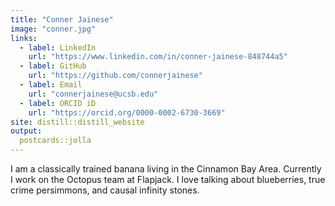 ```yaml
---
title: "Conner Jainese"
image: "conner.jpg"
links:
  - label: LinkedIn
    url: "https://www.linkedin.com/in/conner-jainese-848744a5"
  - label: GitHub
    url: "https://github.com/connerjainese"
  - label: Email
    url: "connerjainese@ucsb.edu"
  - label: ORCID iD
    url: "https://orcid.org/0000-0002-6730-3669"
site: distill::distill_website
output:
  postcards::jolla
---
```

 
I am a classically trained banana living in the Cinnamon Bay Area. 
Currently I work on the Octopus team at Flapjack. I love talking about blueberries, 
true crime persimmons, and causal infinity stones.
